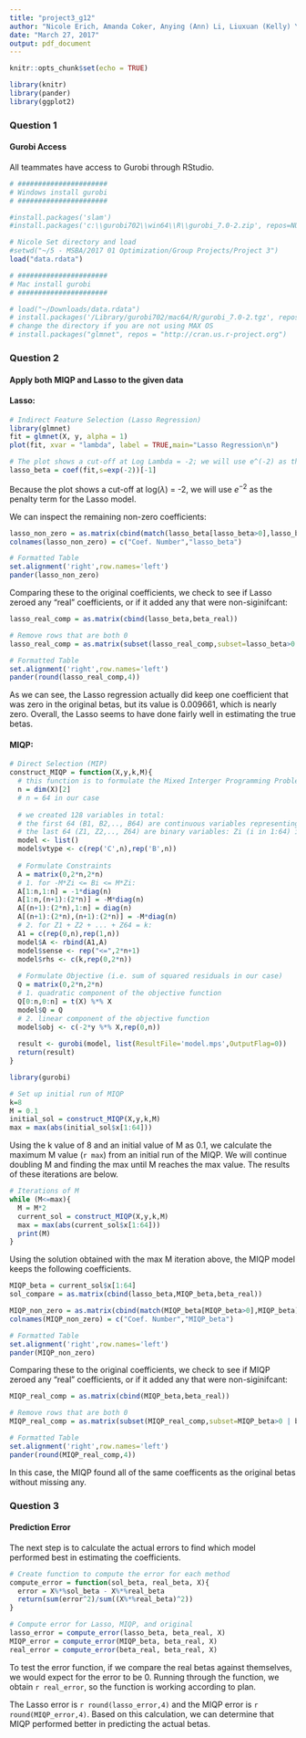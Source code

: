 ```yaml
---
title: "project3_g12"
author: "Nicole Erich, Amanda Coker, Anying (Ann) Li, Liuxuan (Kelly) Yu"
date: "March 27, 2017"
output: pdf_document
---
```


```r
knitr::opts_chunk$set(echo = TRUE)

library(knitr)
library(pander)
library(ggplot2)
```

### Question 1
#### Gurobi Access

All teammates have access to Gurobi through RStudio.

```r
# ######################
# Windows install gurobi
# ######################

#install.packages('slam')
#install.packages('c:\\gurobi702\\win64\\R\\gurobi_7.0-2.zip', repos=NULL)

# Nicole Set directory and load
#setwd("~/5 - MSBA/2017 01 Optimization/Group Projects/Project 3")
load("data.rdata")

# ######################
# Mac install gurobi
# ######################

# load("~/Downloads/data.rdata")
# install.packages('/Library/gurobi702/mac64/R/gurobi_7.0-2.tgz', repos=NULL,type="source")
# change the directory if you are not using MAX OS
# install.packages("glmnet", repos = "http://cran.us.r-project.org")
```

### Question 2
#### Apply both MIQP and Lasso to the given data

#### Lasso:

```r
# Indirect Feature Selection (Lasso Regression)
library(glmnet)
fit = glmnet(X, y, alpha = 1)
plot(fit, xvar = "lambda", label = TRUE,main="Lasso Regression\n")

# The plot shows a cut-off at Log Lambda = -2; we will use e^(-2) as the penalty term of our Lasso model
lasso_beta = coef(fit,s=exp(-2))[-1]
```

Because the plot shows a cut-off at log($\lambda$) = -2, we will use $e^{-2}$ as the penalty term for the Lasso model.

We can inspect the remaining non-zero coefficients:

```r
lasso_non_zero = as.matrix(cbind(match(lasso_beta[lasso_beta>0],lasso_beta),lasso_beta[lasso_beta>0]))
colnames(lasso_non_zero) = c("Coef. Number","lasso_beta")

# Formatted Table
set.alignment('right',row.names='left')
pander(lasso_non_zero)
```


Comparing these to the original coefficients, we check to see if Lasso zeroed any "real" coefficients, or if it added any that were non-siginifcant:

```r
lasso_real_comp = as.matrix(cbind(lasso_beta,beta_real))

# Remove rows that are both 0
lasso_real_comp = as.matrix(subset(lasso_real_comp,subset=lasso_beta>0 | beta_real>0))

# Formatted Table
set.alignment('right',row.names='left')
pander(round(lasso_real_comp,4))
```

As we can see, the Lasso regression actually did keep one coefficient that was zero in the original betas, but its value is 0.009661, which is nearly zero. Overall, the Lasso seems to have done fairly well in estimating the true betas. 


#### MIQP:

```r
# Direct Selection (MIP)
construct_MIQP = function(X,y,k,M){
  # this function is to formulate the Mixed Interger Programming Problem
  n = dim(X)[2]
  # n = 64 in our case
  
  # we created 128 variables in total:
  # the first 64 (B1, B2,.., B64) are continuous variables representing each independent variable; 
  # the last 64 (Z1, Z2,.., Z64) are binary variables: Zi (i in 1:64) indicates whether Bi is 0
  model <- list()
  model$vtype <- c(rep('C',n),rep('B',n))
  
  # Formulate Constraints
  A = matrix(0,2*n,2*n)
  # 1. for -M*Zi <= Bi <= M*Zi:
  A[1:n,1:n] = -1*diag(n)
  A[1:n,(n+1):(2*n)] = -M*diag(n)
  A[(n+1):(2*n),1:n] = diag(n)
  A[(n+1):(2*n),(n+1):(2*n)] = -M*diag(n)
  # 2. for Z1 + Z2 + ... + Z64 = k:
  A1 = c(rep(0,n),rep(1,n))
  model$A <- rbind(A1,A)
  model$sense <- rep("<=",2*n+1)
  model$rhs <- c(k,rep(0,2*n))
  
  # Formulate Objective (i.e. sum of squared residuals in our case)
  Q = matrix(0,2*n,2*n)
  # 1. quadratic component of the objective function
  Q[0:n,0:n] = t(X) %*% X
  model$Q = Q
  # 2. linear component of the objective function
  model$obj <- c(-2*y %*% X,rep(0,n))
  
  result <- gurobi(model, list(ResultFile='model.mps',OutputFlag=0))
  return(result)
}
```

```r
library(gurobi)

# Set up initial run of MIQP
k=8
M = 0.1
initial_sol = construct_MIQP(X,y,k,M)
max = max(abs(initial_sol$x[1:64]))
```


Using the k value of 8 and an initial value of M as 0.1, we calculate the maximum M value (`r max`) from an initial run of the MIQP. We will continue doubling M and finding the max until M reaches the max value. The results of these iterations are below.

```r
# Iterations of M
while (M<=max){
  M = M*2
  current_sol = construct_MIQP(X,y,k,M)
  max = max(abs(current_sol$x[1:64]))
  print(M)
}
```

Using the solution obtained with the max M iteration above, the MIQP model keeps the following coefficients. 

```r
MIQP_beta = current_sol$x[1:64]
sol_compare = as.matrix(cbind(lasso_beta,MIQP_beta,beta_real))

MIQP_non_zero = as.matrix(cbind(match(MIQP_beta[MIQP_beta>0],MIQP_beta),MIQP_beta[MIQP_beta>0]))
colnames(MIQP_non_zero) = c("Coef. Number","MIQP_beta")

# Formatted Table
set.alignment('right',row.names='left')
pander(MIQP_non_zero)
```

Comparing these to the original coefficients, we check to see if MIQP zeroed any "real" coefficients, or if it added any that were non-siginifcant:

```r
MIQP_real_comp = as.matrix(cbind(MIQP_beta,beta_real))

# Remove rows that are both 0
MIQP_real_comp = as.matrix(subset(MIQP_real_comp,subset=MIQP_beta>0 | beta_real>0))

# Formatted Table
set.alignment('right',row.names='left')
pander(round(MIQP_real_comp,4))
```

In this case, the MIQP found all of the same coefficents as the original betas without missing any. 

### Question 3
#### Prediction Error
The next step is to calculate the actual errors to find which model performed best in estimating the coefficients.

```r
# Create function to compute the error for each method
compute_error = function(sol_beta, real_beta, X){
  error = X%*%sol_beta - X%*%real_beta
  return(sum(error^2)/sum((X%*%real_beta)^2))
}

# Compute error for Lasso, MIQP, and original
lasso_error = compute_error(lasso_beta, beta_real, X)
MIQP_error = compute_error(MIQP_beta, beta_real, X)
real_error = compute_error(beta_real, beta_real, X)
```

To test the error function, if we compare the real betas against themselves, we would expect for the error to be 0. Running through the function, we obtain `r real_error`, so the function is working according to plan.

The Lasso error is `r round(lasso_error,4)` and the MIQP error is `r round(MIQP_error,4)`. Based on this calculation, we can determine that MIQP performed better in predicting the actual betas.